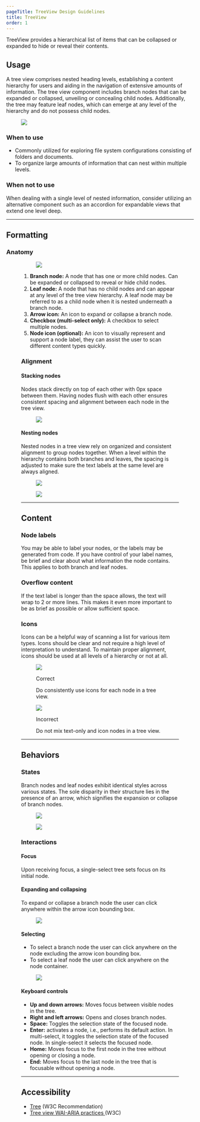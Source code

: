 ```yaml
---
pageTitle: TreeView Design Guidelines
title: TreeView
order: 1
---
```



<PageContent componentName="treeview" type="design">

<LeadParagraph>
  TreeView provides a hierarchical list of items that can be collapsed or
  expanded to hide or reveal their contents.
</LeadParagraph>

## Usage

A tree view comprises nested heading levels, establishing a content hierarchy for users and aiding in the navigation of extensive amounts of information. The tree view component includes branch nodes that can be expanded or collapsed, unveiling or concealing child nodes. Additionally, the tree may feature leaf nodes, which can emerge at any level of the hierarchy and do not possess child nodes.

<figure>
  <div className="image-container">
    <img src="../../images/treeview/intro-image.png" alt=" " />
  </div>
</figure>

### When to use

- Commonly utilized for exploring file system configurations consisting of folders and documents.
- To organize large amounts of information that can nest within multiple levels.

### When not to use

When dealing with a single level of nested information, consider utilizing an alternative component such as an accordion for expandable views that extend one level deep.

---

## Formatting

### Anatomy

<figure />

<div className="two-col">
  <div className="row">
    <div className="col col-1">
      <figure>
        <img src="../../images/treeview/anatomy.png" alt=" " />
      </figure>
    </div>
    <div className="col col-2" />
  </div>
</div>

1. **Branch node:** A node that has one or more child nodes. Can be expanded or collapsed to reveal or hide child nodes.
1. **Leaf node:** A node that has no child nodes and can appear at any level of the tree view hierarchy. A leaf node may be referred to as a child node when it is nested underneath a branch node.
1. **Arrow icon:** An icon to expand or collapse a branch node.
1. **Checkbox (multi-select only):** A checkbox to select multiple nodes.
1. **Node icon (optional):** An icon to visually represent and support a node label, they can assist the user to scan different content types quickly.

### Alignment

#### Stacking nodes

Nodes stack directly on top of each other with 0px space between them. Having nodes flush with each other ensures consistent spacing and alignment between each node in the tree view.

<div className="two-col">
  <div className="row">
    <div className="col col-1">
      <figure>
        <img src="../../images/treeview/stacking-nodes.png" alt=" " />
      </figure>
    </div>
    <div className="col col-2" />
  </div>
</div>

#### Nesting nodes

Nested nodes in a tree view rely on organized and consistent alignment to group nodes together. When a level within the hierarchy contains both branches and leaves, the spacing is adjusted to make sure the text labels at the same level are always aligned.

<div className="two-col">
  <div className="row">
    <div className="col col-1">
      <figure>
        <img src="../../images/treeview/nesting-alignment-1.png" alt=" " />
      </figure>
    </div>
    <div className="col col-2">
      <figure>
        <img src="../../images/treeview/nesting-alignment-1-1.png" alt=" " />
      </figure>
    </div>
  </div>
</div>

---

## Content

### Node labels

You may be able to label your nodes, or the labels may be generated from code. If you have control of your label names, be brief and clear about what information the node contains. This applies to both branch and leaf nodes.

### Overflow content

If the text label is longer than the space allows, the text will wrap to 2 or more lines. This makes it even more important to be as brief as possible or allow sufficient space.

### Icons

Icons can be a helpful way of scanning a list for various item types. Icons should be clear and not require a high level of interpretation to understand. To maintain proper alignment, icons should be used at all levels of a hierarchy or not at all.

<div className="two-col">
  <div className="row">
    <div className="col col-1">
      <figure>
        <img src="../../images/treeview/node-icons-correct.png" alt=" " />
        <figcaption>
          <p className="title title-correct">Correct</p>
          <p>Do consistently use icons for each node in a tree view.</p>
        </figcaption>
      </figure>
    </div>
    <div className="col col-2">
      <figure>
        <img src="../../images/treeview/node-icons-wrong.png" alt=" " />
        <figcaption>
          <p className="title title-incorrect">Incorrect</p>
          <p>Do not mix text-only and icon nodes in a tree view.</p>
        </figcaption>
      </figure>
    </div>
  </div>
</div>

---

## Behaviors

### States

Branch nodes and leaf nodes exhibit identical styles across various states. The sole disparity in their structure lies in the presence of an arrow, which signifies the expansion or collapse of branch nodes.

<div className="two-col">
  <div className="row">
    <div className="col col-1">
      <figure>
        <img src="../../images/treeview/single-select-states.png" alt=" " />
      </figure>
    </div>
    <div className="col col-2">
      <figure>
        <img src="../../images/treeview/multi-select-states.png" alt=" " />
      </figure>
    </div>
  </div>
</div>

### Interactions

#### Focus

Upon receiving focus, a single-select tree sets focus on its initial node.

#### Expanding and collapsing

To expand or collapse a branch node the user can click anywhere within the arrow icon bounding box.

<div className="two-col">
  <div className="row">
    <div className="col col-1">
      <figure>
        <img src="../../images/treeview/expanding-behavior.png" alt=" " />
      </figure>
    </div>
    <div className="col col-2" />
  </div>
</div>

#### Selecting

- To select a branch node the user can click anywhere on the node excluding the arrow icon bounding box.
- To select a leaf node the user can click anywhere on the node container.

<div className="two-col">
  <div className="row">
    <div className="col col-1">
      <figure>
        <img src="../../images/treeview/selecting-behavior.png" alt=" " />
      </figure>
    </div>
    <div className="col col-2" />
  </div>
</div>

#### Keyboard controls

- **Up and down arrows:** Moves focus between visible nodes in the tree.
- **Right and left arrows:** Opens and closes branch nodes.
- **Space:** Toggles the selection state of the focused node.
- **Enter:** activates a node, i.e., performs its default action. In multi-select, it toggles the selection state of the focused node. In single-select it selects the focused node.
- **Home:** Moves focus to the first node in the tree without opening or closing a node.
- **End:** Moves focus to the last node in the tree that is focusable without opening a node.

---

## Accessibility

- <a href="https://www.w3.org/TR/aria-role/roles#tree">Tree</a> (W3C
  Recommendation)
- <a href="https://www.w3.org/WAI/ARIA/apg/patterns/treeview/">
    Tree view WAI-ARIA practices
  </a>
  (W3C)

</PageContent>
